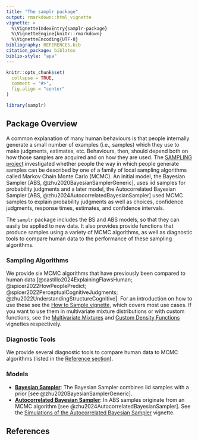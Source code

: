 ---
title: "The samplr package"
output: rmarkdown::html_vignette
vignette: >
  %\VignetteIndexEntry{samplr-package}
  %\VignetteEngine{knitr::rmarkdown}
  %\VignetteEncoding{UTF-8}
bibliography: REFERENCES.bib
citation_package: biblatex
biblio-style: "apa"
---

```{r, include = FALSE}
knitr::opts_chunk$set(
  collapse = TRUE,
  comment = "#>",
  fig.align = "center"
)
```

```{r setup, include=FALSE}
library(samplr)
```

## Package Overview
A common explanation of many human behaviours is that people internally generate a small number of examples (i.e., samples) which they use to make judgments, estimates, etc. Behaviours, then, should depend both on how those samples are acquired and on how they are used. The [SAMPLING project](https://sampling.warwick.ac.uk) investigated whether people the way in which people generate samples can be described by one of a family of local sampling algorithms called Markov Chain Monte Carlo (MCMC). An initial model, the Bayesian Sampler [ABS, @zhu2020BayesianSamplerGeneric], uses iid samples for probability judgments and a later model, the Autocorrelated Bayesian Sampler [ABS, @zhu2024AutocorrelatedBayesianSampler] used MCMC samples to explain probability judgments as well as choices, confidence judgments, response times, estimates, and confidence intervals.

The `samplr` package includes the BS and ABS models, so that they can easily be applied to new data. It also provides provide functions that produce samples using a variety of MCMC algorithms, as well as diagnostic tools to compare human data to the performance of these sampling algorithms.

### Sampling Algorithms
We provide six MCMC algorithms that have previously been compared to human data [@castillo2024ExplainingFlawsHuman; @spicer2022HowPeoplePredict; @spicer2022PerceptualCognitiveJudgments; @zhu2022UnderstandingStructureCognitive]. For an introduction on how to use these see the [How to Sample vignette](how-to-sample.html), which covers most use cases. If you want to use them in multivariate mixture distributions or with custom functions, see the [Multivariate Mixtures](multivariate-mixtures.html) and [Custom Density Functions](custom-density-functions.html) vignettes respectively. 

### Diagnostic Tools
We provide several diagnostic tools to compare human data to MCMC algorithms (listed in the [Reference section](../reference/index.html)). 

### Models
* **[Bayesian Sampler](../reference/Bayesian_Sampler.html)**: The Bayesian Sampler combines iid samples with a prior [see @zhu2020BayesianSamplerGeneric]. 
* **[Autocorrelated Bayesian Sampler](../reference/Zhu23ABS.html)**: In ABS samples originate from an MCMC algorithm [see @zhu2024AutocorrelatedBayesianSampler]. See the [Simulations of the Autocorrelated Bayesian Sampler](abs-simulations.html) vignette.

## References